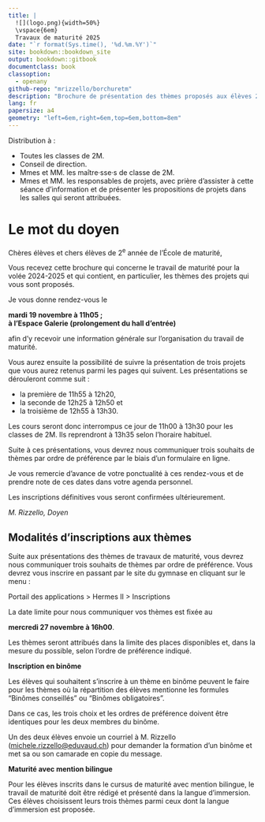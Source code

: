 ```yaml
---
title: |
  ![](logo.png){width=50%}  
  \vspace{6em}
  Travaux de maturité 2025
date: "`r format(Sys.time(), '%d.%m.%Y')`"
site: bookdown::bookdown_site
output: bookdown::gitbook
documentclass: book
classoption:
  - openany
github-repo: "mrizzello/borchuretm"
description: "Brochure de présentation des thèmes proposés aux élèves 2M du Gymnase d'Etoy"
lang: fr
papersize: a4
geometry: "left=6em,right=6em,top=6em,bottom=8em"
---
```

\clearpage

\vspace*{\stretch{1}}

::: {.center data-latex=""}
Distribution à :

- Toutes les classes de 2M.
- Conseil de direction.
- Mmes et MM. les maître·sse·s de classe de 2M.
- Mmes et MM. les responsables de projets, avec prière d'assister à cette séance d'information et de présenter les propositions de projets dans les salles qui seront attribuées.
:::

\clearpage

# Le mot du doyen {-}

Chères élèves et chers élèves de 2^e^ année de l'École de maturité,

Vous recevez cette brochure qui concerne le travail de maturité pour la volée 2024-2025 et qui contient, en particulier, les thèmes des projets qui vous sont proposés.

Je vous donne rendez-vous le

::: {.center data-latex=""}
**mardi 19 novembre à 11h05 ;  
à l'Espace Galerie (prolongement du hall d'entrée)**
:::

afin d'y recevoir une information générale sur l'organisation du travail de maturité.

Vous aurez ensuite la possibilité de suivre la présentation de trois projets que vous aurez retenus parmi les pages qui suivent. Les présentations se dérouleront comme suit :

- la première de 11h55 à 12h20,
- la seconde de 12h25 à 12h50 et
- la troisième de 12h55 à 13h30.

Les cours seront donc interrompus ce jour de 11h00 à 13h30 pour les classes de 2M. Ils reprendront à 13h35 selon l'horaire habituel.

Suite à ces présentations, vous devrez nous communiquer trois souhaits de thèmes par ordre de préférence par le biais d'un formulaire en ligne.

Je vous remercie d'avance de votre ponctualité à ces rendez-vous et de prendre note de ces dates dans votre agenda personnel.

Les inscriptions définitives vous seront confirmées ultérieurement.

::: {.signature data-latex=""}
_M. Rizzello, Doyen_
:::

\clearpage

## Modalités d'inscriptions aux thèmes {-}

Suite aux présentations des thèmes de travaux de maturité, vous devrez nous communiquer trois souhaits de thèmes par ordre de préférence. Vous devrez vous inscrire en passant par le site du gymnase en cliquant sur le menu : 

::: {.center data-latex=""}
Portail des applications > Hermes II > Inscriptions
:::

La date limite pour nous communiquer vos thèmes est fixée au 

::: {.center data-latex=""}
**mercredi 27 novembre à 16h00**.
:::

Les thèmes seront attribués dans la limite des places disponibles et, dans la mesure du possible, selon l'ordre de préférence indiqué.

\vspace{\stretch{1}}

__Inscription en binôme__

Les élèves qui souhaitent s'inscrire à un thème en binôme peuvent le faire pour les thèmes où la répartition des élèves mentionne les formules "Binômes conseillés" ou "Binômes obligatoires".

Dans ce cas, les trois choix et les ordres de préférence doivent être identiques pour les deux membres du binôme.

Un des deux élèves envoie un courriel à M. Rizzello ([michele.rizzello@eduvaud.ch](mailto:michele.rizzello@eduvaud.ch)) pour demander la formation d'un binôme et met sa ou son camarade en copie du message.

\vspace{\stretch{1}}

__Maturité avec mention bilingue__

Pour les élèves inscrits dans le cursus de maturité avec mention bilingue, le travail de maturité doit être rédigé et présenté dans la langue d'immersion. Ces élèves choisissent leurs trois thèmes parmi ceux dont la langue d'immersion est proposée.

\vspace{\stretch{1}}
